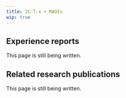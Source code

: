 ---
title: 2C-T-x + MAOIs
wip: true
---

## Experience reports

This page is still being written.

## Related research publications

This page is still being written.

